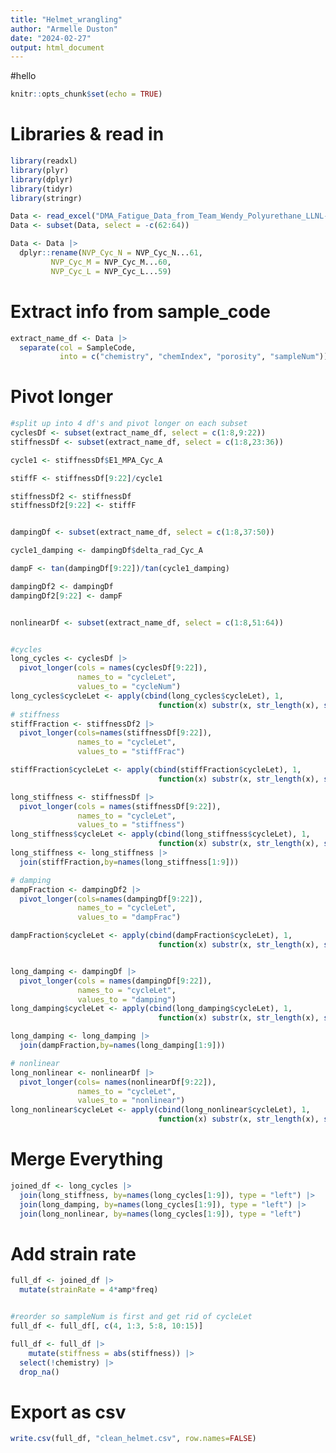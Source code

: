```yaml
---
title: "Helmet_wrangling"
author: "Armelle Duston"
date: "2024-02-27"
output: html_document
---
```


#hello 

```r
knitr::opts_chunk$set(echo = TRUE)
```

# Libraries & read in 
```r
library(readxl)
library(plyr)
library(dplyr)
library(tidyr)
library(stringr)

Data <- read_excel("DMA_Fatigue_Data_from_Team_Wendy_Polyurethane_LLNL-MI-860456.xlsx", skip=3)
Data <- subset(Data, select = -c(62:64))

Data <- Data |>
  dplyr::rename(NVP_Cyc_N = NVP_Cyc_N...61,
         NVP_Cyc_M = NVP_Cyc_M...60,
         NVP_Cyc_L = NVP_Cyc_L...59)
```

# Extract info from sample_code
```r
extract_name_df <- Data |> 
  separate(col = SampleCode,
           into = c("chemistry", "chemIndex", "porosity", "sampleNum"))

```

# Pivot longer
```r
#split up into 4 df's and pivot longer on each subset
cyclesDf <- subset(extract_name_df, select = c(1:8,9:22))
stiffnessDf <- subset(extract_name_df, select = c(1:8,23:36))

cycle1 <- stiffnessDf$E1_MPA_Cyc_A

stiffF <- stiffnessDf[9:22]/cycle1

stiffnessDf2 <- stiffnessDf
stiffnessDf2[9:22] <- stiffF


dampingDf <- subset(extract_name_df, select = c(1:8,37:50))

cycle1_damping <- dampingDf$delta_rad_Cyc_A

dampF <- tan(dampingDf[9:22])/tan(cycle1_damping)

dampingDf2 <- dampingDf
dampingDf2[9:22] <- dampF


nonlinearDf <- subset(extract_name_df, select = c(1:8,51:64))


#cycles
long_cycles <- cyclesDf |>
  pivot_longer(cols = names(cyclesDf[9:22]),
               names_to = "cycleLet",
               values_to = "cycleNum")
long_cycles$cycleLet <- apply(cbind(long_cycles$cycleLet), 1, 
                                 function(x) substr(x, str_length(x), str_length(x)))
# stiffness
stiffFraction <- stiffnessDf2 |>
  pivot_longer(cols=names(stiffnessDf[9:22]),
               names_to = "cycleLet",
               values_to = "stiffFrac")

stiffFraction$cycleLet <- apply(cbind(stiffFraction$cycleLet), 1, 
                                 function(x) substr(x, str_length(x), str_length(x)))  

long_stiffness <- stiffnessDf |>
  pivot_longer(cols = names(stiffnessDf[9:22]),
               names_to = "cycleLet",
               values_to = "stiffness") 
long_stiffness$cycleLet <- apply(cbind(long_stiffness$cycleLet), 1, 
                                 function(x) substr(x, str_length(x), str_length(x)))
long_stiffness <- long_stiffness |>
  join(stiffFraction,by=names(long_stiffness[1:9]))

# damping
dampFraction <- dampingDf2 |>
  pivot_longer(cols=names(dampingDf[9:22]),
               names_to = "cycleLet",
               values_to = "dampFrac")

dampFraction$cycleLet <- apply(cbind(dampFraction$cycleLet), 1, 
                                 function(x) substr(x, str_length(x), str_length(x)))  


long_damping <- dampingDf |>
  pivot_longer(cols = names(dampingDf[9:22]),
               names_to = "cycleLet",
               values_to = "damping") 
long_damping$cycleLet <- apply(cbind(long_damping$cycleLet), 1, 
                                 function(x) substr(x, str_length(x), str_length(x)))

long_damping <- long_damping |>
  join(dampFraction,by=names(long_damping[1:9]))

# nonlinear
long_nonlinear <- nonlinearDf |>
  pivot_longer(cols= names(nonlinearDf[9:22]),
               names_to = "cycleLet",
               values_to = "nonlinear") 
long_nonlinear$cycleLet <- apply(cbind(long_nonlinear$cycleLet), 1, 
                                 function(x) substr(x, str_length(x), str_length(x)))

```

# Merge Everything
```r
joined_df <- long_cycles |>
  join(long_stiffness, by=names(long_cycles[1:9]), type = "left") |>
  join(long_damping, by=names(long_cycles[1:9]), type = "left") |>
  join(long_nonlinear, by=names(long_cycles[1:9]), type = "left") 

```

# Add strain rate
```r

full_df <- joined_df |>
  mutate(strainRate = 4*amp*freq) 


#reorder so sampleNum is first and get rid of cycleLet
full_df <- full_df[, c(4, 1:3, 5:8, 10:15)]

full_df <- full_df |>
    mutate(stiffness = abs(stiffness)) |>
  select(!chemistry) |>
  drop_na()

```

# Export as csv
```r
write.csv(full_df, "clean_helmet.csv", row.names=FALSE)
```


